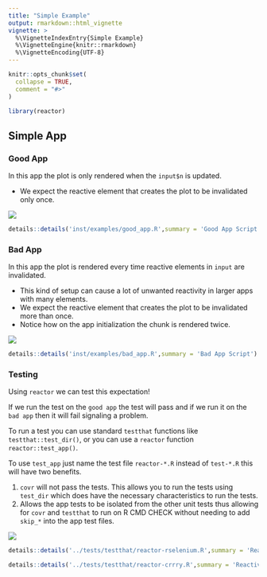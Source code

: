 ```yaml
---
title: "Simple Example"
output: rmarkdown::html_vignette
vignette: >
  %\VignetteIndexEntry{Simple Example}
  %\VignetteEngine{knitr::rmarkdown}
  %\VignetteEncoding{UTF-8}
---
```


```r
knitr::opts_chunk$set(
  collapse = TRUE,
  comment = "#>"
)
```

```r
library(reactor)
```

## Simple App

### Good App

In this app the plot is only rendered when the `input$n` is updated. 

- We expect the reactive element that creates the plot to be invalidated only once.

![](https://github.com/yonicd/reactor/raw/media/good_app.gif)

```r
details::details('inst/examples/good_app.R',summary = 'Good App Script')
```

### Bad App

In this app the plot is rendered every time reactive elements in `input` are invalidated. 

  - This kind of setup can cause a lot of unwanted reactivity in larger apps with many elements.
  - We expect the reactive element that creates the plot to be invalidated more than once.
  - Notice how on the app initialization the chunk is rendered twice. 

![](https://github.com/yonicd/reactor/raw/media/bad_app.gif)

```r
details::details('inst/examples/bad_app.R',summary = 'Bad App Script')
```

### Testing

Using `reactor` we can test this expectation!

If we run the test on the `good app` the test will pass and if we run it on the `bad app` then it will fail signaling a problem.

To run a test you can use standard `testthat` functions like `testthat::test_dir()`, or you can use a `reactor` function `reactor::test_app()`. 

To use `test_app` just name the test file `reactor-*.R` instead of `test-*.R` this will have two benefits.

  1. `covr` will not pass the tests. This allows you to run the tests using `test_dir` which does have the necessary characteristics to run the tests.
  2. Allows the app tests to be isolated from the other unit tests thus allowing for `covr` and `testthat` to run on R CMD CHECK without needing to add `skip_*` into the app test files.


![](https://github.com/yonicd/reactor/raw/media/example.gif)


```r
details::details('../tests/testthat/reactor-rselenium.R',summary = 'Reactivity Test Script')
```

```r
details::details('../tests/testthat/reactor-crrry.R',summary = 'Reactivity Test Script Using Crrry')
```
